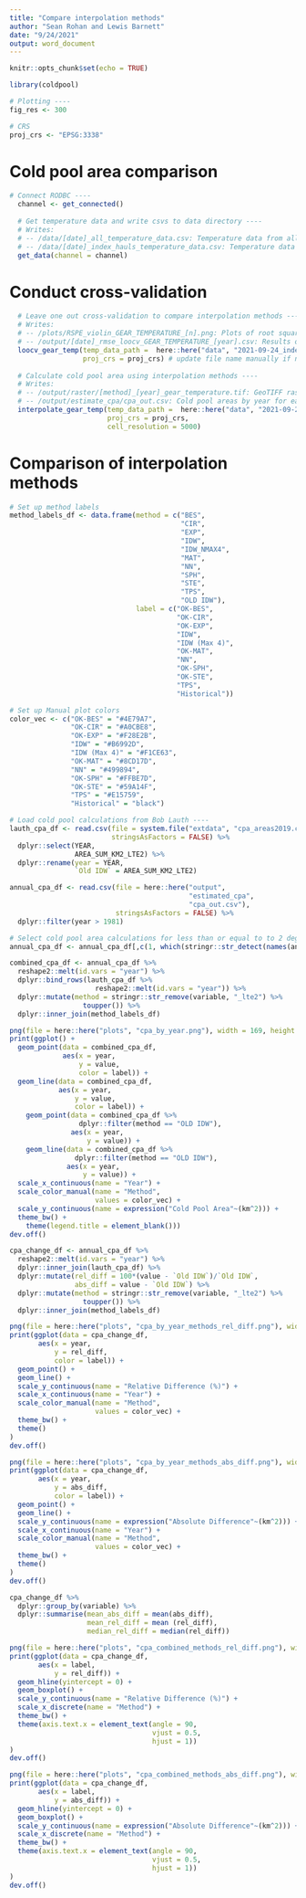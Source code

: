 ```yaml
---
title: "Compare interpolation methods"
author: "Sean Rohan and Lewis Barnett"
date: "9/24/2021"
output: word_document
---
```


```r
knitr::opts_chunk$set(echo = TRUE)

library(coldpool)

# Plotting ----
fig_res <- 300

# CRS
proj_crs <- "EPSG:3338"

```


# Cold pool area comparison

```r
# Connect RODBC ----
  channel <- get_connected()
  
  # Get temperature data and write csvs to data directory ----
  # Writes: 
  # -- /data/[date]_all_temperature_data.csv: Temperature data from all hauls
  # -- /data/[date]_index_hauls_temperature_data.csv: Temperature data for haul types 3 and 13
  get_data(channel = channel)
```

# Conduct cross-validation

```r
  # Leave one out cross-validation to compare interpolation methods ----
  # Writes:
  # -- /plots/RSPE_violin_GEAR_TEMPERATURE_[n].png: Plots of root square prediction error for interpolation methods.
  # -- /output/[date]_rmse_loocv_GEAR_TEMPERATURE_[year].csv: Results of leave-one-out cross validation.
  loocv_gear_temp(temp_data_path =  here::here("data", "2021-09-24_index_hauls_temperature_data.csv"),
                  proj_crs = proj_crs) # update file name manually if need specific data file date
  
  # Calculate cold pool area using interpolation methods ----
  # Writes:
  # -- /output/raster/[method]_[year]_gear_temperature.tif: GeoTIFF raster files for each interpolation method and year
  # -- /output/estimate_cpa/cpa_out.csv: Cold pool areas by year for each interpolation method.
  interpolate_gear_temp(temp_data_path =  here::here("data", "2021-09-24_index_hauls_temperature_data.csv"),
                        proj_crs = proj_crs,
                        cell_resolution = 5000)
```

# Comparison of interpolation methods

```r
# Set up method labels 
method_labels_df <- data.frame(method = c("BES",
                                          "CIR",
                                          "EXP",
                                          "IDW",
                                          "IDW_NMAX4",
                                          "MAT",
                                          "NN",
                                          "SPH",
                                          "STE",
                                          "TPS",
                                          "OLD IDW"),
                               label = c("OK-BES",
                                         "OK-CIR",
                                         "OK-EXP",
                                         "IDW",
                                         "IDW (Max 4)",
                                         "OK-MAT",
                                         "NN",
                                         "OK-SPH",
                                         "OK-STE",
                                         "TPS",
                                         "Historical"))

# Set up Manual plot colors 
color_vec <- c("OK-BES" = "#4E79A7",
               "OK-CIR" = "#A0CBE8",
               "OK-EXP" = "#F28E2B",
               "IDW" = "#B6992D",
               "IDW (Max 4)" = "#F1CE63",
               "OK-MAT" = "#8CD17D",
               "NN" = "#499894",
               "OK-SPH" = "#FFBE7D",
               "OK-STE" = "#59A14F",
               "TPS" = "#E15759",
               "Historical" = "black")

# Load cold pool calculations from Bob Lauth ----
lauth_cpa_df <- read.csv(file = system.file("extdata", "cpa_areas2019.csv", package = "coldpool"),
                         stringsAsFactors = FALSE) %>%
  dplyr::select(YEAR, 
                AREA_SUM_KM2_LTE2) %>%
  dplyr::rename(year = YEAR,
                `Old IDW` = AREA_SUM_KM2_LTE2)

annual_cpa_df <- read.csv(file = here::here("output", 
                                            "estimated_cpa", 
                                            "cpa_out.csv"),
                          stringsAsFactors = FALSE) %>%
  dplyr::filter(year > 1981)

# Select cold pool area calculations for less than or equal to to 2 degrees
annual_cpa_df <- annual_cpa_df[,c(1, which(stringr::str_detect(names(annual_cpa_df), "_lte2")))]

combined_cpa_df <- annual_cpa_df %>% 
  reshape2::melt(id.vars = "year") %>%
  dplyr::bind_rows(lauth_cpa_df %>% 
                     reshape2::melt(id.vars = "year")) %>%
  dplyr::mutate(method = stringr::str_remove(variable, "_lte2") %>% 
                  toupper()) %>%
  dplyr::inner_join(method_labels_df)

png(file = here::here("plots", "cpa_by_year.png"), width = 169, height = 81, units = "mm", res = fig_res)
print(ggplot() +
  geom_point(data = combined_cpa_df,
             aes(x = year, 
                 y = value, 
                 color = label)) +
  geom_line(data = combined_cpa_df,
            aes(x = year, 
                y = value, 
                color = label)) +
    geom_point(data = combined_cpa_df %>%
                 dplyr::filter(method == "OLD IDW"),
               aes(x = year, 
                   y = value)) +
    geom_line(data = combined_cpa_df %>%
                dplyr::filter(method == "OLD IDW"),
              aes(x = year, 
                  y = value)) +
  scale_x_continuous(name = "Year") +
  scale_color_manual(name = "Method", 
                     values = color_vec) +
  scale_y_continuous(name = expression("Cold Pool Area"~(km^2))) +
  theme_bw() +
    theme(legend.title = element_blank()))
dev.off()

cpa_change_df <- annual_cpa_df %>% 
  reshape2::melt(id.vars = "year") %>%
  dplyr::inner_join(lauth_cpa_df) %>%
  dplyr::mutate(rel_diff = 100*(value - `Old IDW`)/`Old IDW`,
                abs_diff = value - `Old IDW`) %>%
  dplyr::mutate(method = stringr::str_remove(variable, "_lte2") %>% 
                  toupper()) %>%
  dplyr::inner_join(method_labels_df)

png(file = here::here("plots", "cpa_by_year_methods_rel_diff.png"), width = 169, height = 81, units = "mm", res = fig_res)
print(ggplot(data = cpa_change_df,
       aes(x = year,
           y = rel_diff,
           color = label)) + 
  geom_point() + 
  geom_line() +
  scale_y_continuous(name = "Relative Difference (%)") +
  scale_x_continuous(name = "Year") +
  scale_color_manual(name = "Method",
                     values = color_vec) +
  theme_bw() +
  theme()
)
dev.off()

png(file = here::here("plots", "cpa_by_year_methods_abs_diff.png"), width = 169, height = 81, units = "mm", res = fig_res)
print(ggplot(data = cpa_change_df,
       aes(x = year,
           y = abs_diff,
           color = label)) + 
  geom_point() + 
  geom_line() +
  scale_y_continuous(name = expression("Absolute Difference"~(km^2))) +
  scale_x_continuous(name = "Year") +
  scale_color_manual(name = "Method",
                     values = color_vec) +
  theme_bw() +
  theme()
)
dev.off()

cpa_change_df %>%
  dplyr::group_by(variable) %>%
  dplyr::summarise(mean_abs_diff = mean(abs_diff),
                   mean_rel_diff = mean (rel_diff),
                   median_rel_diff = median(rel_diff))

png(file = here::here("plots", "cpa_combined_methods_rel_diff.png"), width = 169, height = 81, units = "mm", res = fig_res)
print(ggplot(data = cpa_change_df, 
       aes(x = label,
           y = rel_diff)) + 
  geom_hline(yintercept = 0) +
  geom_boxplot() +
  scale_y_continuous(name = "Relative Difference (%)") +
  scale_x_discrete(name = "Method") +
  theme_bw() +
  theme(axis.text.x = element_text(angle = 90,
                                   vjust = 0.5,
                                   hjust = 1))
)
dev.off()

png(file = here::here("plots", "cpa_combined_methods_abs_diff.png"), width = 169, height = 81, units = "mm", res = fig_res)
print(ggplot(data = cpa_change_df, 
       aes(x = label,
           y = abs_diff)) + 
  geom_hline(yintercept = 0) +
  geom_boxplot() +
  scale_y_continuous(name = expression("Absolute Difference"~(km^2))) +
  scale_x_discrete(name = "Method") +
  theme_bw() +
  theme(axis.text.x = element_text(angle = 90,
                                   vjust = 0.5,
                                   hjust = 1))
)
dev.off()
```
